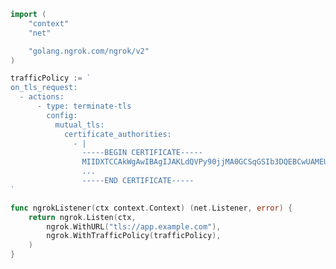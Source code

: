 ```go
import (
	"context"
	"net"

	"golang.ngrok.com/ngrok/v2"
)

trafficPolicy := `
on_tls_request:
  - actions:
      - type: terminate-tls
        config:
          mutual_tls:
            certificate_authorities:
              - |
                -----BEGIN CERTIFICATE-----
                MIIDXTCCAkWgAwIBAgIJAKLdQVPy90jjMA0GCSqGSIb3DQEBCwUAMEUxCzAJBgNV
                ...
                -----END CERTIFICATE-----
`

func ngrokListener(ctx context.Context) (net.Listener, error) {
	return ngrok.Listen(ctx,
		ngrok.WithURL("tls://app.example.com"),
		ngrok.WithTrafficPolicy(trafficPolicy),
	)
}
```
